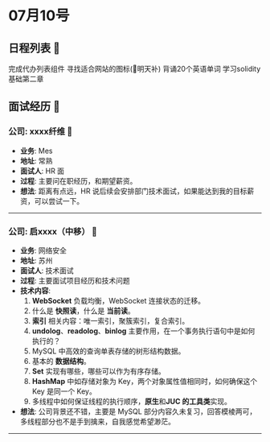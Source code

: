 
# 07月10号

## 日程列表 📅

<Logbook>
      <Logbook.TaskItem isComplete={true}>完成代办列表组件</Logbook.TaskItem>
      <Logbook.TaskItem>寻找适合网站的图标(🚫明天补)</Logbook.TaskItem>
      <Logbook.TaskItem isComplete={true}>背诵20个英语单词</Logbook.TaskItem>
      <Logbook.TaskItem isComplete={true}>学习solidity基础第二章</Logbook.TaskItem>
</Logbook>

## 面试经历 🚀

### 公司: xxxx纤维 🏢
- **业务**: Mes
- **地址**: 常熟
- **面试人**: HR 面
- **过程**: 主要问在职经历，和期望薪资。
- **想法**: 距离有点远，HR 说后续会安排部门技术面试，如果能达到我的目标薪资，可以尝试一下。

---

### 公司: 启xxxx（中移） 🏢
- **业务**: 网络安全
- **地址**: 苏州
- **面试人**: 技术面试
- **过程**: 主要面试项目经历和技术问题
- **技术内容**:
  1. **WebSocket** 负载均衡，WebSocket 连接状态的迁移。
  2. 什么是 **快照读**，什么是 **当前读**。
  3. **索引** 相关内容：唯一索引，聚簇索引，复合索引。
  4. **undolog**、**readolog**、**binlog** 主要作用，在一个事务执行语句中是如何执行的？
  5. MySQL 中高效的查询单表存储的树形结构数据。
  6. 基本的 **数据结构**。
  7. **Set** 实现有哪些，哪些可以作为有序存储。
  8. **HashMap** 中如存储对象为 Key，两个对象属性值相同时，如何确保这个 Key 是同一个 Key。
  9. 多线程中如何保证线程的执行顺序，**原生**和**JUC 的工具类**实现。
- **想法**: 公司背景还不错，主要是 MySQL 部分内容久未复习，回答模棱两可，多线程部分也不是手到擒来，自我感觉希望渺茫。

---
